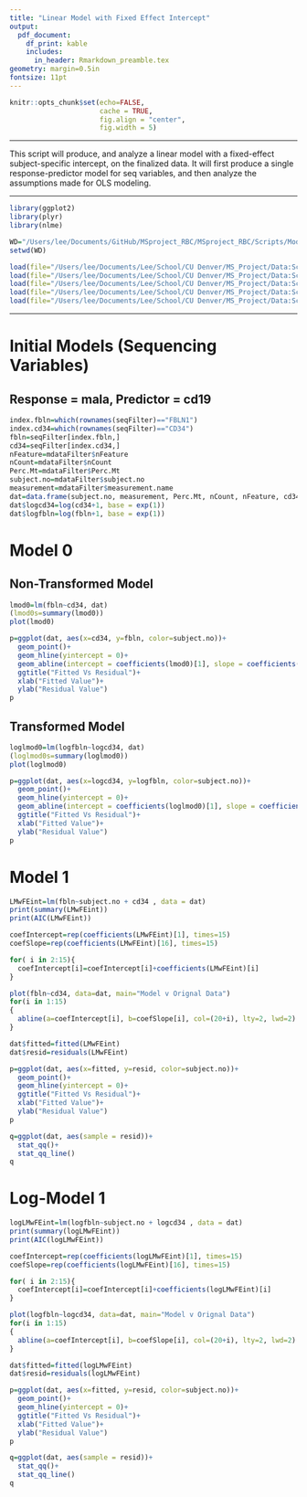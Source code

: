 ```yaml
---
title: "Linear Model with Fixed Effect Intercept"
output: 
  pdf_document:
    df_print: kable
    includes:
      in_header: Rmarkdown_preamble.tex
geometry: margin=0.5in
fontsize: 11pt
---
```


<!------------------------------------------------------------------------------>
<!--  ####  KNITR Setup & Script Information   #### -->
<!------------------------------------------------------------------------------>

<!--  ####  KNITR Specs   #### -->
```r
knitr::opts_chunk$set(echo=FALSE, 
                      cache = TRUE, 
                      fig.align = "center",
                      fig.width = 5)
```
***

<!--  ####  Description   #### -->
\begin{center}
\LARGE{\underline{\textbf{Description}}}
\end{center}

This script will produce, and analyze a linear model with a fixed-effect subject-specific intercept, on the finalized data.  It will first produce a single response-predictor model for seq variables, and then analyze the assumptions made for OLS modeling.

***

<!--  ####  Script Dependencies   #### -->


<!--  Packages -->  
```r
library(ggplot2)
library(plyr)
library(nlme)
```


<!--  Working Directory  -->       

```r
WD="/Users/lee/Documents/GitHub/MSproject_RBC/MSproject_RBC/Scripts/Modeling/fbln-cd34"
setwd(WD)
```


<!-- Data  &  Variables -->       
```r
load(file="/Users/lee/Documents/Lee/School/CU Denver/MS_Project/Data:Scripts/FinalData/InitialModels/InterceptOnly/alldatFilter.RData")
load(file="/Users/lee/Documents/Lee/School/CU Denver/MS_Project/Data:Scripts/FinalData/InitialModels/InterceptOnly/flowFilter.RData")
load(file="/Users/lee/Documents/Lee/School/CU Denver/MS_Project/Data:Scripts/FinalData/InitialModels/InterceptOnly/indseqFilter.RData")
load(file="/Users/lee/Documents/Lee/School/CU Denver/MS_Project/Data:Scripts/FinalData/InitialModels/InterceptOnly/mdataFilter.RData")
load(file="/Users/lee/Documents/Lee/School/CU Denver/MS_Project/Data:Scripts/FinalData/InitialModels/InterceptOnly/seqFilter.RData")
```
***
<!------------------------------------------------------------------------------>


<!------------------------------------------------------------------------------>
<!-- Begin Script -->       
<!------------------------------------------------------------------------------>

# Initial Models (Sequencing Variables)

## Response = mala, Predictor = cd19

```r
index.fbln=which(rownames(seqFilter)=="FBLN1")
index.cd34=which(rownames(seqFilter)=="CD34")
fbln=seqFilter[index.fbln,]
cd34=seqFilter[index.cd34,]
nFeature=mdataFilter$nFeature
nCount=mdataFilter$nCount
Perc.Mt=mdataFilter$Perc.Mt
subject.no=mdataFilter$subject.no
measurement=mdataFilter$measurement.name
dat=data.frame(subject.no, measurement, Perc.Mt, nCount, nFeature, cd34, fbln)
dat$logcd34=log(cd34+1, base = exp(1))
dat$logfbln=log(fbln+1, base = exp(1))
```

\vspace{10pt}
# Model 0

## Non-Transformed Model
```r
lmod0=lm(fbln~cd34, dat)
(lmod0s=summary(lmod0))
plot(lmod0)
```

```r
p=ggplot(dat, aes(x=cd34, y=fbln, color=subject.no))+
  geom_point()+
  geom_hline(yintercept = 0)+
  geom_abline(intercept = coefficients(lmod0)[1], slope = coefficients(lmod0)[2], color="BLUE")+
  ggtitle("Fitted Vs Residual")+
  xlab("Fitted Value")+
  ylab("Residual Value")
p
```


## Transformed Model
```r
loglmod0=lm(logfbln~logcd34, dat)
(loglmod0s=summary(loglmod0))
plot(loglmod0)
```

```r
p=ggplot(dat, aes(x=logcd34, y=logfbln, color=subject.no))+
  geom_point()+
  geom_hline(yintercept = 0)+
  geom_abline(intercept = coefficients(loglmod0)[1], slope = coefficients(loglmod0)[2], color="BLUE")+
  ggtitle("Fitted Vs Residual")+
  xlab("Fitted Value")+
  ylab("Residual Value")
p
```


# Model 1
```r
LMwFEint=lm(fbln~subject.no + cd34 , data = dat)
print(summary(LMwFEint))
print(AIC(LMwFEint))

coefIntercept=rep(coefficients(LMwFEint)[1], times=15)
coefSlope=rep(coefficients(LMwFEint)[16], times=15)

for( i in 2:15){
  coefIntercept[i]=coefIntercept[i]+coefficients(LMwFEint)[i]
}

plot(fbln~cd34, data=dat, main="Model v Orignal Data")
for(i in 1:15)
{
  abline(a=coefIntercept[i], b=coefSlope[i], col=(20+i), lty=2, lwd=2)
}

dat$fitted=fitted(LMwFEint)
dat$resid=residuals(LMwFEint)

p=ggplot(dat, aes(x=fitted, y=resid, color=subject.no))+
  geom_point()+
  geom_hline(yintercept = 0)+
  ggtitle("Fitted Vs Residual")+
  xlab("Fitted Value")+
  ylab("Residual Value")
p

q=ggplot(dat, aes(sample = resid))+
  stat_qq()+
  stat_qq_line()
q
```
# Log-Model 1
```r
logLMwFEint=lm(logfbln~subject.no + logcd34 , data = dat)
print(summary(logLMwFEint))
print(AIC(logLMwFEint))

coefIntercept=rep(coefficients(logLMwFEint)[1], times=15)
coefSlope=rep(coefficients(logLMwFEint)[16], times=15)

for( i in 2:15){
  coefIntercept[i]=coefIntercept[i]+coefficients(logLMwFEint)[i]
}

plot(logfbln~logcd34, data=dat, main="Model v Orignal Data")
for(i in 1:15)
{
  abline(a=coefIntercept[i], b=coefSlope[i], col=(20+i), lty=2, lwd=2)
}

dat$fitted=fitted(logLMwFEint)
dat$resid=residuals(logLMwFEint)

p=ggplot(dat, aes(x=fitted, y=resid, color=subject.no))+
  geom_point()+
  geom_hline(yintercept = 0)+
  ggtitle("Fitted Vs Residual")+
  xlab("Fitted Value")+
  ylab("Residual Value")
p

q=ggplot(dat, aes(sample = resid))+
  stat_qq()+
  stat_qq_line()
q
```

<!------------------------------------------------------------------------------>
<!-- End Script -->       
<!------------------------------------------------------------------------------>


<!------------------------------------------------------------------------------>
<!-- Post-Script -->       
<!------------------------------------------------------------------------------>

<!-- Notes:        -->       

<!-- Compilation Errors -->       

<!-- Execution Errors -->

<!-- Next Scripts to Consider -->

<!------------------------------------------------------------------------------>

